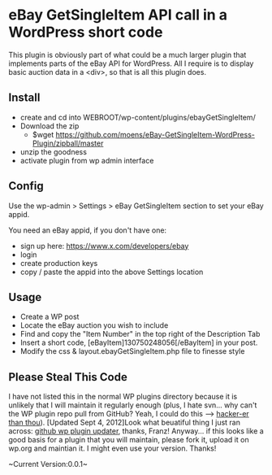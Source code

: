 =eBay GetSingleItem API call in a WordPress short code=
This plugin is obviously part of what could be a much larger plugin that implements parts of the eBay API for WordPress. All I require is to display basic auction data in a &lt;div&gt;, so that is all this plugin does.
==Install==
* create and cd into WEBROOT/wp-content/plugins/ebayGetSingleItem/
* Download the zip
** $wget https://github.com/moens/eBay-GetSingleItem-WordPress-Plugin/zipball/master
* unzip the goodness
* activate plugin from wp admin interface

==Config==
Use the wp-admin > Settings > eBay GetSingleItem section to set your eBay appid.

You need an eBay appid, if you don't have one:
* sign up here: https://www.x.com/developers/ebay
* login
* create production keys
* copy / paste the appid into the above Settings location

==Usage==
* Create a WP post
* Locate the eBay auction you wish to include
* Find and copy the "Item Number" in the top right of the Description Tab
* Insert a short code, <nowiki>[eBayItem]130750248056[/eBayItem]</nowiki> in your post.
* Modify the css &amp; layout.ebayGetSingleItem.php file to finesse style 

==Please Steal This Code==
I have not listed this in the normal WP plugins directory because it is unlikely that 
I will maintain it regularly enough (plus, I hate svn... why can't the WP plugin repo pull 
from GitHub? Yeah, I could do this --> [http://teleogistic.net/2011/05/revisiting-git-github-and-the-wordpress-org-plugin-repository/ hacker-er than thou]). 
[Updated Sept 4, 2012]Look what beuatiful thing I just ran across: 
[https://github.com/franz-josef-kaiser/WordPress-GitHub-Plugin-Updater github wp plugin updater], thanks, Franz! 
Anyway... if this looks like a good basis for a plugin that you will maintain, please fork it, 
upload it on wp.org and maintian it. I might even use your version. Thanks!

~Current Version:0.0.1~
